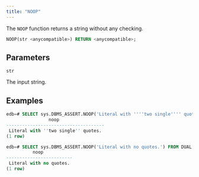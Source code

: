 ```yaml
---
title: "NOOP"
---
```


The `NOOP` function returns a string without any checking.

```sql
NOOP(str <anycompatible>) RETURN <anycompatible>;
```

## Parameters

`str`

 The input string.

## Examples

```sql
edb=# SELECT sys.DBMS_ASSERT.NOOP('Literal with ''''two single'''' quotes.') FROM DUAL;
                noop                 
-------------------------------------
 Literal with ''two single'' quotes.
(1 row)

edb=# SELECT sys.DBMS_ASSERT.NOOP('Literal with no quotes.') FROM DUAL;
          noop           
-------------------------
 Literal with no quotes.
(1 row)
```

